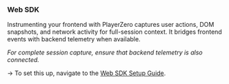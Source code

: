 ### Web SDK

Instrumenting your frontend with PlayerZero captures user actions, DOM snapshots, and network activity for full-session context. It bridges frontend events with backend telemetry when available.

*For complete session capture, ensure that backend telemetry is also connected.*

→ To set this up, navigate to the [Web SDK Setup Guide](/developer-guide/configuration-guides/capturing-user-sessions/web-sdk-instrumentation).    
